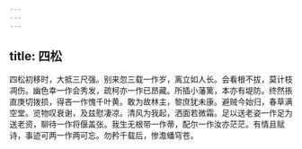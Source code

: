 ```yaml
---
---
---
```

title: 四松
---




四松初移时，大抵三尺强。别来忽三载一作岁，离立如人长。会看根不拔，莫计枝凋伤。幽色幸一作会秀发，疏柯亦一作已昂藏。所插小藩篱，本亦有堤防。终然掁直庚切拨损，得吝一作愧千叶黄。敢为故林主，黎庶犹未康。避贼今始归，春草满空堂。览物叹衰谢，及兹慰凄凉。清风为我起，洒面若微霜。足以送老姿一作足为送老资，聊待一作将偃盖张。我生无根带一作蒂，配尔一作汝亦茫茫。有情且赋诗，事迹可两一作两可忘。勿矜千载后，惨澹蟠穹苍。